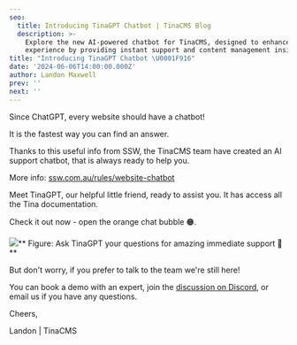 ```yaml
---
seo:
  title: Introducing TinaGPT Chatbot | TinaCMS Blog
  description: >-
    Explore the new AI-powered chatbot for TinaCMS, designed to enhance user
    experience by providing instant support and content management insights.
title: "Introducing TinaGPT Chatbot \U0001F916"
date: '2024-06-06T14:00:00.000Z'
author: Landon Maxwell
prev: ''
next: ''
---
```


Since ChatGPT, every website should have a chatbot!

It is the fastest way you can find an answer.

Thanks to this useful info from SSW, the TinaCMS team have created an AI support chatbot, that is always ready to help you.

More info: [ssw.com.au/rules/website-chatbot](https://www.ssw.com.au/rules/website-chatbot/)

Meet TinaGPT, our helpful little friend, ready to assist you. It has access all the Tina documentation.

Check it out now - open the orange chat bubble 🟠.

![](/img/blog/Introducing-TinaGPT-Chatbot/tinaGPT-img_afz4sq.jpg)\*\* Figure: Ask TinaGPT your questions for amazing immediate support 🦙\*\*

But don't worry, if you prefer to talk to the team we're still here!

You can book a demo with an expert, join the [discussion on Discord](https://aus01.safelinks.protection.outlook.com), or email us if you have any questions.



Cheers,

Landon | TinaCMS
